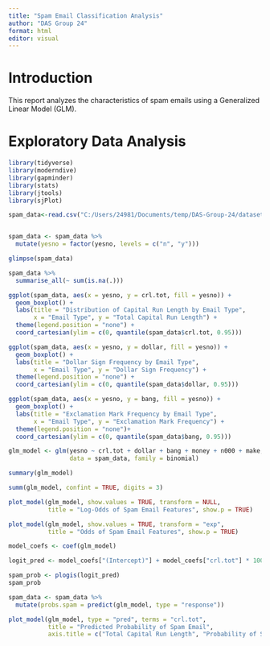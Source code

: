 ```yaml
---
title: "Spam Email Classification Analysis"
author: "DAS Group 24"
format: html
editor: visual
---
```


# Introduction

This report analyzes the characteristics of spam emails using a Generalized Linear Model (GLM).

# Exploratory Data Analysis

```r
library(tidyverse)    
library(moderndive)   
library(gapminder)    
library(stats)        
library(jtools)       
library(sjPlot)       
```

```r
spam_data<-read.csv("C:/Users/24981/Documents/temp/DAS-Group-24/dataset24.csv")


spam_data <- spam_data %>%
  mutate(yesno = factor(yesno, levels = c("n", "y")))

glimpse(spam_data)

spam_data %>%
  summarise_all(~ sum(is.na(.)))

ggplot(spam_data, aes(x = yesno, y = crl.tot, fill = yesno)) +
  geom_boxplot() +
  labs(title = "Distribution of Capital Run Length by Email Type",
       x = "Email Type", y = "Total Capital Run Length") +
  theme(legend.position = "none") +
  coord_cartesian(ylim = c(0, quantile(spam_data$crl.tot, 0.95)))

ggplot(spam_data, aes(x = yesno, y = dollar, fill = yesno)) +
  geom_boxplot() +
  labs(title = "Dollar Sign Frequency by Email Type",
       x = "Email Type", y = "Dollar Sign Frequency") +
  theme(legend.position = "none") +
  coord_cartesian(ylim = c(0, quantile(spam_data$dollar, 0.95)))

ggplot(spam_data, aes(x = yesno, y = bang, fill = yesno)) +
  geom_boxplot() +
  labs(title = "Exclamation Mark Frequency by Email Type",
       x = "Email Type", y = "Exclamation Mark Frequency") +
  theme(legend.position = "none")+
  coord_cartesian(ylim = c(0, quantile(spam_data$bang, 0.95)))

glm_model <- glm(yesno ~ crl.tot + dollar + bang + money + n000 + make, 
                 data = spam_data, family = binomial)

summary(glm_model)

summ(glm_model, confint = TRUE, digits = 3)

plot_model(glm_model, show.values = TRUE, transform = NULL,
           title = "Log-Odds of Spam Email Features", show.p = TRUE)

plot_model(glm_model, show.values = TRUE, transform = "exp",
           title = "Odds of Spam Email Features", show.p = TRUE)

model_coefs <- coef(glm_model)

logit_pred <- model_coefs["(Intercept)"] + model_coefs["crl.tot"] * 100

spam_prob <- plogis(logit_pred)
spam_prob

spam_data <- spam_data %>%
  mutate(probs.spam = predict(glm_model, type = "response"))

plot_model(glm_model, type = "pred", terms = "crl.tot",
           title = "Predicted Probability of Spam Email",
           axis.title = c("Total Capital Run Length", "Probability of Spam Email"))
```
